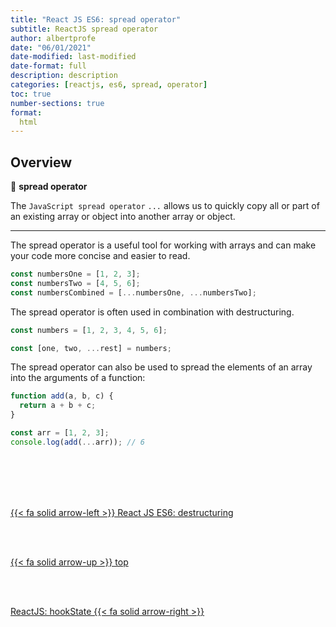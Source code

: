 ```yaml
---
title: "React JS ES6: spread operator"
subtitle: ReactJS spread operator
author: albertprofe
date: "06/01/2021"
date-modified: last-modified
date-format: full
description: description
categories: [reactjs, es6, spread, operator]
toc: true
number-sections: true
format:
  html
---
```


## Overview

::: {.summary}

📘 **spread operator**

The ``JavaScript spread operator`` ``...`` allows us to quickly copy all or part of an existing array or object into another array or object.

:::

---

The spread operator is a useful tool for working with arrays and can make your code more concise and easier to read.


``` .jsx
const numbersOne = [1, 2, 3];
const numbersTwo = [4, 5, 6];
const numbersCombined = [...numbersOne, ...numbersTwo];
```

The spread operator is often used in combination with destructuring.


``` .jsx
const numbers = [1, 2, 3, 4, 5, 6];

const [one, two, ...rest] = numbers;
```

The spread operator can also be used to spread the elements of an array into the arguments of a function:

``` .jsx
function add(a, b, c) {
  return a + b + c;
}

const arr = [1, 2, 3];
console.log(add(...arr)); // 6
```




<!--- navLinks -->
<br><br>
<div class=row>
<br>
<div class='column left previous'>
<br>
[{{< fa solid arrow-left >}} React JS ES6: destructuring](/reactjs/reactjs-es6-destructuring.qmd)
<br>
</div>
<br>
<div class='column center'>
<br>
[{{< fa solid arrow-up >}} top](#top)
<br>
</div>
<br>
<div class='column right next'>
<br>
[ReactJS: hookState  {{< fa solid arrow-right >}}](/reactjs/reactjs-hook-state.qmd)
<br>
</div>
<br>
</div>
